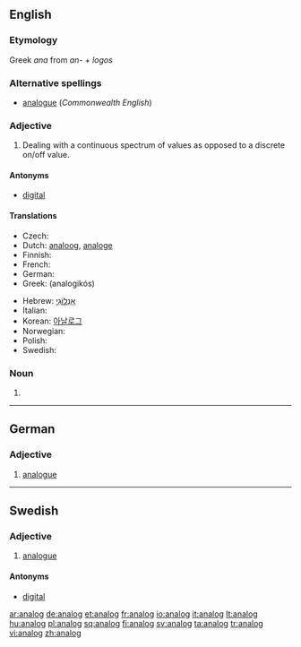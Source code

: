 ==English==

===Etymology===
Greek ''ana'' from ''an-'' + ''logos''

===Alternative spellings===
* [[analogue]] (''Commonwealth English'')

===Adjective===
{{infl|en|adjective}}

# {{context|chiefly|US}} Dealing with a continuous spectrum of values as opposed to a discrete on/off value.

====Antonyms====
* [[digital]]

====Translations====
{{trans-top|dealing with continuous values}}
* Czech: {{t-|cs|analogový|m}}
* Dutch: [[analoog]], [[analoge]]
* Finnish: {{t+|fi|analoginen}}
* French: {{t+|fr|analogique}}
* German: {{t+|de|analog}}
* Greek: {{t|el|αναλογικός|m|sc=Grek}} (analogikós)
{{trans-mid}}
* Hebrew: [[אָנָלוֹגִי]] {{m}}
* Italian: {{t-|it|analogico}}
* Korean: [[아날로그]]
* Norwegian: {{t-|no|analog}}
* Polish: {{t-|pl|analogowy|m}}
* Swedish: {{t+|sv|analog}}
{{trans-bottom}}

===Noun===
{{en-noun}}

# {{alternative spelling of|[[analogue]]}}

----

==German==

===Adjective===
{{de-adj|-}}

# [[analogue]]

----

==Swedish==

===Adjective===
{{sv-adj-abs}}

# [[analogue]]

====Antonyms====
* [[digital]]

[[ar:analog]]
[[de:analog]]
[[et:analog]]
[[fr:analog]]
[[io:analog]]
[[it:analog]]
[[lt:analog]]
[[hu:analog]]
[[pl:analog]]
[[sq:analog]]
[[fi:analog]]
[[sv:analog]]
[[ta:analog]]
[[tr:analog]]
[[vi:analog]]
[[zh:analog]]